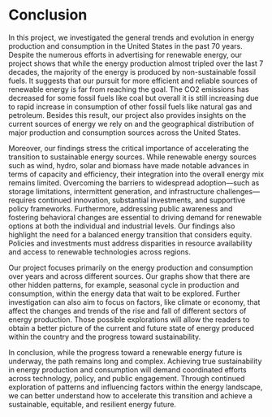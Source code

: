# Conclusion

In this project, we investigated the general trends and evolution in energy production and consumption in the United States in the past 70 years. Despite the numerous efforts in advertising for renewable energy, our project shows that while the energy production almost tripled over the last 7 decades, the majority of the energy is produced by non-sustainable fossil fuels. It suggests that our pursuit for more efficient and reliable sources of renewable energy is far from reaching the goal. The CO2 emissions has decreased for some fossil fuels like coal but overall it is still increasing due to rapid increase in consumption of other fossil fuels like natural gas and petroleum. Besides this result, our project also provides insights on the current sources of energy we rely on and the geographical distribution of major production and consumption sources across the United States.

Moreover, our findings stress the critical importance of accelerating the transition to sustainable energy sources. While renewable energy sources such as wind, hydro, solar and biomass have made notable advances in terms of capacity and efficiency, their integration into the overall energy mix remains limited. Overcoming the barriers to widespread adoption—such as storage limitations, intermittent generation, and infrastructure challenges—requires continued innovation, substantial investments, and supportive policy frameworks. Furthermore, addressing public awareness and fostering behavioral changes are essential to driving demand for renewable options at both the individual and industrial levels. Our findings also highlight the need for a balanced energy transition that considers equity. Policies and investments must address disparities in resource availability and access to renewable technologies across regions.

Our project focuses primarily on the energy production and consumption over years and across different sources. Our graphs show that there are other hidden patterns, for example, seasonal cycle in production and consumption, within the energy data that wait to be explored. Further investigation can also aim to focus on factors, like climate or economy, that affect the changes and trends of the rise and fall of different sectors of energy production. Those possible explorations will allow the readers to obtain a better picture of the current and future state of energy produced within the country and the progress toward sustainability.

In conclusion, while the progress toward a renewable energy future is underway, the path remains long and complex. Achieving true sustainability in energy production and consumption will demand coordinated efforts across technology, policy, and public engagement. Through continued exploration of patterns and influencing factors within the energy landscape, we can better understand how to accelerate this transition and achieve a sustainable, equitable, and resilient energy future.
